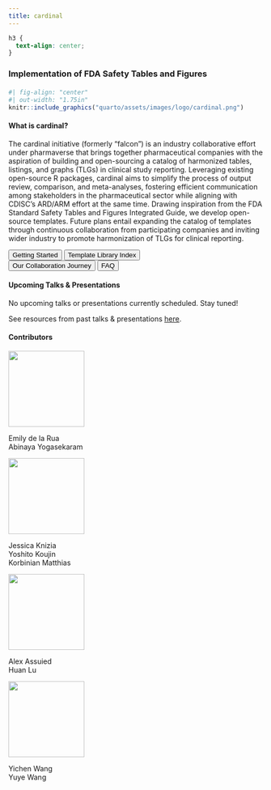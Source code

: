 ```yaml
---
title: cardinal
---
```


```css
h3 {
  text-align: center;
}
```

### Implementation of FDA Safety Tables and Figures

#### 

```r
#| fig-align: "center"
#| out-width: "1.75in"
knitr::include_graphics("quarto/assets/images/logo/cardinal.png")
```

#### What is cardinal?

The cardinal initiative (formerly "falcon") is an industry collaborative effort under pharmaverse that brings together pharmaceutical companies with the aspiration of building and open-sourcing a catalog of harmonized tables, listings, and graphs (TLGs) in clinical study reporting. Leveraging existing open-source R packages, cardinal aims to simplify the process of output review, comparison, and meta-analyses, fostering efficient communication among stakeholders in the pharmaceutical sector while aligning with CDISC's ARD/ARM effort at the same time. Drawing inspiration from the FDA Standard Safety Tables and Figures Integrated Guide, we develop open-source templates. Future plans entail expanding the catalog of templates through continuous collaboration from participating companies and inviting wider industry to promote harmonization of TLGs for clinical reporting.

```{=html}
<div class="divButton">
<button onclick="window.location.href = 'quarto/getting_started.html';" class="button">Getting Started</button>
<button onclick="window.location.href = 'quarto/index-templates.html';" class="button">Template Library Index</button> 
</div> 

<div class="divButton">
<button onclick="window.location.href = 'quarto/about.html#our-collaboration-journey';" class="button">Our Collaboration Journey</button>
<button onclick="window.location.href = 'quarto/faq.html';" class="button">FAQ</button>
</div>
```

#### Upcoming Talks & Presentations

No upcoming talks or presentations currently scheduled. Stay tuned!

See resources from past talks & presentations [here](quarto/resources.html#past-talks-presentations).

#### Contributors

::: {layout-ncol="4"}
::: flip-card
::: flip-card-inner
::: flip-card-front
![](quarto/assets/images/logo-roche.png){width="150"}
:::

::: flip-card-back
Emily de la Rua\
Abinaya Yogasekaram
:::
:::
:::

::: flip-card
::: flip-card-inner
::: flip-card-front
![](quarto/assets/images/logo-bi.png){width="150"}
:::

::: flip-card-back
Jessica Knizia\
Yoshito Koujin\
Korbinian Matthias
:::
:::
:::

::: flip-card
::: flip-card-inner
::: flip-card-front
![](quarto/assets/images/logo-sanofi.png){width="150"}
:::

::: flip-card-back
Alex Assuied\
Huan Lu
:::
:::
:::

::: flip-card
::: flip-card-inner
::: flip-card-front
![](quarto/assets/images/logo-moderna.jpg){width="150"}
:::

::: flip-card-back
Yichen Wang\
Yuye Wang
:::
:::
:::
:::
